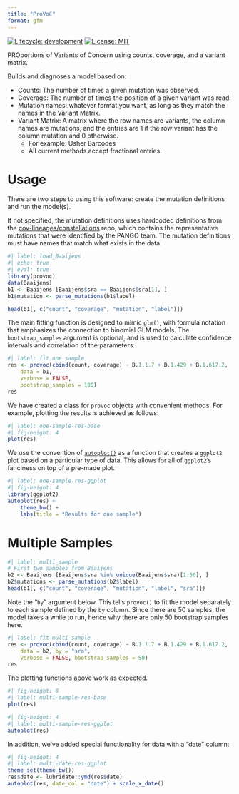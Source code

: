 ```yaml
---
title: "ProVoC"
format: gfm
---
```


[![Lifecycle:
development](https://img.shields.io/badge/lifecycle-experimental-orange.svg)](https://lifecycle.r-lib.org/articles/stages.html#experimental-1)
[![License: MIT](https://img.shields.io/badge/License-MIT-yellow.svg)](https://opensource.org/licenses/MIT)

PROportions of Variants of Concern using counts, coverage, and a variant matrix.

Builds and diagnoses a model based on:

- Counts: The number of times a given mutation was observed.
- Coverage: The number of times the position of a given variant was read.
- Mutation names: whatever format you want, as long as they match the names in the Variant Matrix.
- Variant Matrix: A matrix where the row names are variants, the column names are mutations, and the entries are 1 if the row variant has the column mutation and 0 otherwise. 
    - For example: Usher Barcodes
    - All current methods accept fractional entries.

# Usage

There are two steps to using this software: create the mutation definitions and run the model(s).

If not specified, the mutation definitions uses hardcoded definitions from the [cov-lineages/constellations](https://github.com/cov-lineages/constellations) repo, which contains the representative mutations that were identified by the PANGO team. The mutation definitions must have names that match what exists in the data.

```r
#| label: load_Baaijens
#| echo: true
#| eval: true
library(provoc)
data(Baaijens)
b1 <- Baaijens [Baaijens$sra == Baaijens$sra[1], ]
b1$mutation <- parse_mutations(b1$label)

head(b1[, c("count", "coverage", "mutation", "label")])
```

The main fitting function is designed to mimic `glm()`, with formula notation that emphasizes the connection to binomial GLM models. The `bootstrap_samples` argument is optional, and is used to calculate confidence intervals and correlation of the parameters.

```r
#| label: fit one sample
res <- provoc(cbind(count, coverage) ~ B.1.1.7 + B.1.429 + B.1.617.2,
    data = b1,
    verbose = FALSE,
    bootstrap_samples = 100)
res
```

We have created a class for `provoc` objects with convenient methods. For example, plotting the results is achieved as follows:

```r
#| label: one-sample-res-base
#| fig-height: 4
plot(res)
```

We use the convention of [`autoplot()`](https://ggplot2.tidyverse.org/reference/autoplot.html) as a function that creates a `ggplot2` plot based on a particular type of data. This allows for all of `ggplot2`'s fanciness on top of a pre-made plot.

```r
#| label: one-sample-res-ggplot
#| fig-height: 4
library(ggplot2)
autoplot(res) +
    theme_bw() +
    labs(title = "Results for one sample")
```

# Multiple Samples

```r
#| label: multi_sample
# First two samples from Baaijens
b2 <- Baaijens [Baaijens$sra %in% unique(Baaijens$sra)[1:50], ]
b2$mutations <- parse_mutations(b2$label)
head(b1[, c("count", "coverage", "mutation", "label", "sra")])
```

Note the "`by`" argument below. This tells `provoc()` to fit the model separately to each sample defined by the `by` column. Since there are 50 samples, the model takes a while to run, hence why there are only 50 bootstrap samples here.

```r
#| label: fit-multi-sample
res <- provoc(cbind(count, coverage) ~ B.1.1.7 + B.1.429 + B.1.617.2,
    data = b2, by = "sra",
    verbose = FALSE, bootstrap_samples = 50)
res
```

The plotting functions above work as expected.

```r
#| fig-height: 8
#| label: multi-sample-res-base
plot(res)
```


```r
#| fig-height: 4
#| label: multi-sample-res-ggplot
autoplot(res)
```

In addition, we've added special functionality for data with a "date" column:

```r
#| fig-height: 4
#| label: multi-date-res-ggplot
theme_set(theme_bw())
res$date <- lubridate::ymd(res$date)
autoplot(res, date_col = "date") + scale_x_date()
```

